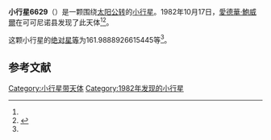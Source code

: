 {{Infobox planet
| bgcolour = #FFFFC0
| name = 6629 Kurtz
| symbol = 
| image = 
| caption = 
| discovery = yes
| discovery_ref = 
| discoverer = [[愛德華·鮑威爾|愛德華·鮑威爾]]
| discovery_site = [[可可尼诺县|可可尼诺县]] 
| discovered = 1982年10月17日
| designations = yes
| mp_name = 
| named_after = 
| alt_names = 1982 UP/ 1969 RS1
| mp_category = [[主带小行星|主带小行星]]
| orbit_ref = <ref name="a">[http://ssd.jpl.nasa.gov/sbdb.cgi?sstr=6629 6629 Kurtz] {{Wayback|url=http://ssd.jpl.nasa.gov/sbdb.cgi?sstr=6629 |date=20140829062509 }}，小行星數據庫瀏覽器（JPL Small-Body Database Browser）－[[美国国家航空航天局|美国国家航空航天局]]喷气推进实验室</ref>
| epoch = 2456400.5 (2013年4月18日更新)
| aphelion = {{convert|2.480133026165681|AU|km|3|abbr=on|lk=out}}
| perihelion = {{convert|1.876216133909777|AU|km|3|abbr=on}}
| semimajor = {{convert|2.178174580037729|AU|km|3|abbr=on}}
| eccentricity = 0.13862913
| period = 1174.187506 [[日|日]]<br />3.21[[儒略年|儒略年]]
| avg_speed = 
| inclination = 2.125791400962754
| asc_node = 212.1506226424506
| mean_anomaly = 
| arg_peri = 161.9888926615445
| satellites = 
| physical_characteristics = yes
| dimensions = 
| mass = 
| density = 
| surface_grav = 
| escape_velocity = 
| sidereal_day = 
| axial_tilt = 
| pole_ecliptic_lat = 
| pole_ecliptic_lon = 
| albedo = 
| temperatures= 
| temp_name1 = 
| mean_temp_1 = 
| max_temp_1 = 
| temp_name2 = 
| max_temp_2 = 
| spectral_type = 
| abs_magnitude = 161.9888926615445
}}

'''小行星6629'''（{{lang-en|6629 Kurtz}}）是一颗围绕[[太阳|太阳]][[公转|公转]]的[[小行星|小行星]]。1982年10月17日，[[愛德華·鮑威爾|愛德華·鮑威爾]]在可可尼诺县发现了此天体<ref name="a" /><ref>{{cite news|title=小行星列表|url=http://cfa-www.harvard.edu/iau/lists/NumberedMPs.txt|accessdate=2013-07-08|newspaper=哈佛大学|archive-date=2008-05-17|archive-url=https://web.archive.org/web/20080517010638/http://cfa-www.harvard.edu/iau/lists/NumberedMPs.txt|dead-url=no}}</ref>。

这颗小行星的[[绝对星等|绝对星等]]为161.9888926615445等<ref name="a" />。

==参考文献==
{{reflist}}
{{Minor Planet Number|[[小行星6628|小行星6628]]|[[小行星6630|小行星6630]]}}

{{小天体}}

[[Category:小行星带天体|Category:小行星带天体]]
[[Category:1982年发现的小行星|Category:1982年发现的小行星]]

{{asteroid-stub}}